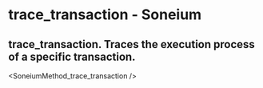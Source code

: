 # trace_transaction - Soneium

## trace_transaction. Traces the execution process of a specific transaction.


<SoneiumMethod_trace_transaction />
